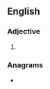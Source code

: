 ==English==

===Adjective===
{{head|en|superlative adjective}}

# {{en-superlative of|coarse}}

===Anagrams===
* {{anagrams|en|a=aceorsst|SOCRATES|Socrates|actoress|coasters}}
